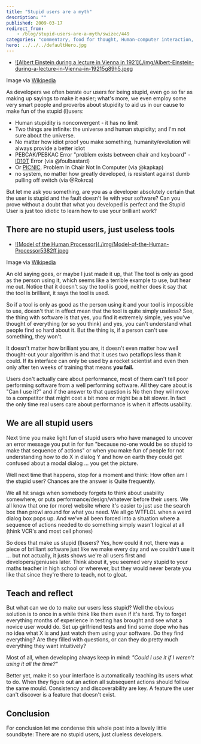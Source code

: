 ```yaml
---
title: "Stupid users are a myth"
description: ""
published: 2009-03-17
redirect_from:
    - /blog/stupid-users-are-a-myth/swizec/449
categories: "commentary, food for thought, Human-computer interaction, society, Uncategorized, Usability"
hero: ../../../defaultHero.jpg
---
```


-   [![Albert Einstein during a lecture in Vienna in 1921](./img/Albert-Einstein-during-a-lecture-in-Vienna-in-19215g89h5.jpeg](http://commons.wikipedia.org/wiki/Image:Einstein1921_by_F_Schmutzer_2.jpg)

Image via [Wikipedia](http://commons.wikipedia.org/wiki/Image:Einstein1921_by_F_Schmutzer_2.jpg)

As developers we often berate our users for being stupid, even go so far as making up sayings to make it easier; what's more, we even employ some very smart people and proverbs about stupidity to aid us in our cause to make fun of the stupid (l)users:

-   Human stupidity is nonconvergent - it has no limit
-   Two things are infinite: the universe and human stupidity; and I'm not sure about the universe.
-   No matter how idiot proof you make something, humanity/evolution will always provide a better idiot
-   PEBCAK/PEBKAC Error "problem exists between chair and keyboard" - [ID10T](http://en.wikipedia.org/wiki/ID-Ten-T_Error) Error (via @foulbastard)
-   Or [PICNIC](http://en.wikipedia.org/wiki/PEBKAC). Problem In Chair Not In Computer (via @kapkap)
-   no system, no matter how greatly developed, is resistant against dumb pulling off switch (via @Rokrca)

But let me ask you something, are you as a developer absolutely certain that the user is stupid and the fault doesn't lie with your software? Can you prove without a doubt that what you developed is perfect and the Stupid User is just too idiotic to learn how to use your brilliant work?

## There are no stupid users, just useless tools

-   [![Model of the Human Processor](./img/Model-of-the-Human-Processor5382ff.jpeg](http://commons.wikipedia.org/wiki/Image:HumanProcessorModel.jpg)

Image via [Wikipedia](http://commons.wikipedia.org/wiki/Image:HumanProcessorModel.jpg)

An old saying goes, or maybe I just made it up, that The tool is only as good as the person using it, which seems like a terrible example to use, but hear me out. Notice that it doesn't say the tool is good, neither does it say that the tool is brilliant, it says the tool is used.

So if a tool is only as good as the person using it and your tool is impossible to use, doesn't that in effect mean that the tool is quite simply useless? See, the thing with software is that yes, you find it extremely simple, yes you've thought of everything (or so you think) and yes, you can't understand what people find so hard about it. But the thing is, if a person can't use something, they won't.

It doesn't matter how brilliant you are, it doesn't even matter how well thought-out your algorithm is and that it uses two petaflops less than it could. If its interface can only be used by a rocket scientist and even then only after ten weeks of training that means **you fail.**

Users don't actually care about performance, most of them can't tell poor performing software from a well performing software. All they care about is "Can I use it?" and if the answer to that question is No then they will move to a competitor that might cost a bit more or might be a bit slower. In fact the only time real users care about performance is when it affects usability.

## We are all stupid users

Next time you make light fun of stupid users who have managed to uncover an error message you put in for fun "because no-one would be so stupid to make that sequence of actions" or when you make fun of people for not understanding how to do X in dialog Y and how on earth they could get confused about a modal dialog ... you get the picture.

Well next time that happens, stop for a moment and think: How often am I the stupid user? Chances are the answer is Quite frequently.

We all hit snags when somebody forgets to think about usability somewhere, or puts performance/design/whatever before their users. We all know that one (or more) website where it's easier to just use the search box than prowl around for what you need. We all go WTFLOL when a weird dialog box pops up. And we've all been forced into a situation where a sequence of actions needed to do something simply wasn't logical at all (think VCR's and most cell phones)

So does that make us stupid (l)users? Yes, how could it not, there was a piece of brilliant software just like we make every day and we couldn't use it ... but not actually, it justs shows we're all users first and developers/geniuses later. Think about it, you seemed very stupid to your maths teacher in high school or wherever, but they would never berate you like that since they're there to teach, not to gloat.

## Teach and reflect

But what can we do to make our users less stupid? Well the obvious solution is to once in a while think like them even if it's hard. Try to forget everything months of experience in testing has brought and see what a novice user would do. Set up girlfriend tests and find some dope who has no idea what X is and just watch them using your software. Do they find everything? Are they filled with questions, or can they do pretty much everything they want intuitively?

Most of all, when developing always keep in mind: _"Could I use it if I weren't using it all the time?"_

Better yet, make it so your interface is automatically teaching its users what to do. When they figure out an action all subsequent actions should follow the same mould. Consistency and discoverability are key. A feature the user can't discover is a feature that doesn't exist.

## Conclusion

For conclusion let me condense this whole post into a lovely little soundbyte: There are no stupid users, just clueless developers.
